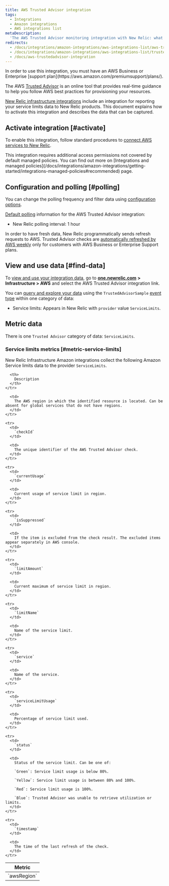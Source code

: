 ```yaml
---
title: AWS Trusted Advisor integration
tags:
  - Integrations
  - Amazon integrations
  - AWS integrations list
metaDescription:
  'The AWS Trusted Advisor monitoring integration with New Relic: what data it reports, and how to enable it.'
redirects:
  - /docs/integrations/amazon-integrations/aws-integrations-list/aws-trusted-advisor-integration
  - /docs/integrations/amazon-integrations/aws-integrations-list/trusted-advisor-integration
  - /docs/aws-trustedadvisor-integration
---
```


<Callout variant="tip">
  In order to use this integration, you must have an AWS Business or Enterprise [support plan](https://aws.amazon.com/premiumsupport/plans/).
</Callout>

The AWS [Trusted Advisor](https://aws.amazon.com/premiumsupport/technology/trusted-advisor/) is an online tool that provides real-time guidance to help you follow AWS best practices for provisioning your resources.

[New Relic infrastructure integrations](/docs/infrastructure/integrations-getting-started/getting-started/introduction-infrastructure-integrations) include an integration for reporting your service limits data to New Relic products. This document explains how to activate this integration and describes the data that can be captured.

## Activate integration [#activate]

To enable this integration, follow standard procedures to [connect AWS services to New Relic](/docs/infrastructure/infrastructure-integrations/getting-started/connect-aws-integrations-infrastructure).

<Callout variant="important">
  This integration requires additional access permissions not covered by default managed policies. You can find out more on [Integrations and managed policies](/docs/integrations/amazon-integrations/getting-started/integrations-managed-policies#recommended) page.
</Callout>

## Configuration and polling [#polling]

You can change the polling frequency and filter data using [configuration options](/docs/integrations/new-relic-integrations/getting-started/configure-polling-frequency-data-collection-cloud-integrations).

[Default polling](/docs/infrastructure/amazon-integrations/aws-integrations-list/aws-polling-intervals-infrastructure-integrations) information for the AWS Trusted Advisor integration:

* New Relic polling interval: 1 hour

In order to have fresh data, New Relic programmatically sends refresh requests to AWS. Trusted Advisor checks are [automatically refreshed by AWS weekly](https://aws.amazon.com/premiumsupport/faqs/#TArefresh) only for customers with AWS Business or Enterprise Support plans.

## View and use data [#find-data]

To [view and use your integration data](/docs/infrastructure/integrations/find-use-infrastructure-integration-data), go to [**one.newrelic.com**](http://one.newrelic.com) **> Infrastructure > AWS** and select the AWS Trusted Advisor integration link.

You can [query and explore your data](/docs/using-new-relic/data/understand-data/query-new-relic-data) using the `TrustedAdvisorSample` [event type](/docs/insights/use-insights-ui/getting-started/introduction-new-relic-insights#event-type) within one category of data:

* Service limits: Appears in New Relic with `provider` value `ServiceLimits`.

## Metric data

There is one `Trusted Advisor` category of data: `ServiceLimits`.

### Service limits metrics [#metric-service-limits]

New Relic Infrastructure Amazon integrations collect the following Amazon Service limits data to the provider `ServiceLimits`.

<table>
  <thead>
    <tr>
      <th style={{ width: "275px" }}>
        Metric
      </th>

      <th>
        Description
      </th>
    </tr>
  </thead>

  <tbody>
    <tr>
      <td>
        `awsRegion`
      </td>

      <td>
        The AWS region in which the identified resource is located. Can be absent for global services that do not have regions.
      </td>
    </tr>

    <tr>
      <td>
        `checkId`
      </td>

      <td>
        The unique identifier of the AWS Trusted Advisor check.
      </td>
    </tr>

    <tr>
      <td>
        `currentUsage`
      </td>

      <td>
        Current usage of service limit in region.
      </td>
    </tr>

    <tr>
      <td>
        `isSuppressed`
      </td>

      <td>
        If the item is excluded from the check result. The excluded items appear separately in AWS console.
      </td>
    </tr>

    <tr>
      <td>
        `limitAmount`
      </td>

      <td>
        Current maximum of service limit in region.
      </td>
    </tr>

    <tr>
      <td>
        `limitName`
      </td>

      <td>
        Name of the service limit.
      </td>
    </tr>

    <tr>
      <td>
        `service`
      </td>

      <td>
        Name of the service.
      </td>
    </tr>

    <tr>
      <td>
        `serviceLimitUsage`
      </td>

      <td>
        Percentage of service limit used.
      </td>
    </tr>

    <tr>
      <td>
        `status`
      </td>

      <td>
        Status of the service limit. Can be one of:

        `Green`: Service limit usage is below 80%.

        `Yellow`: Service limit usage is between 80% and 100%.

        `Red`: Service limit usage is 100%.

        `Blue`: Trusted Advisor was unable to retrieve utilization or limits.
      </td>
    </tr>

    <tr>
      <td>
        `timestamp`
      </td>

      <td>
        The time of the last refresh of the check.
      </td>
    </tr>
  </tbody>
</table>
